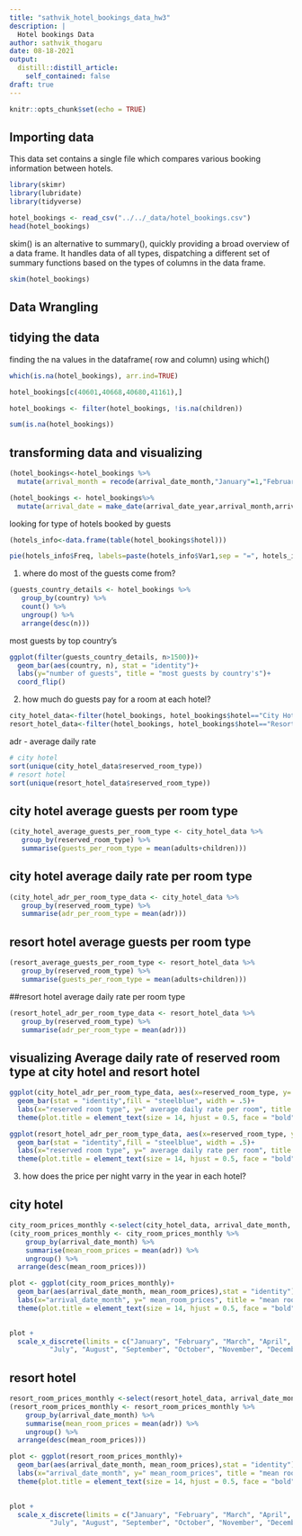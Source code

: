 ```yaml
---
title: "sathvik_hotel_bookings_data_hw3"
description: |
  Hotel bookings Data
author: sathvik_thogaru
date: 08-18-2021
output:
  distill::distill_article:
    self_contained: false
draft: true
---
```




```r
knitr::opts_chunk$set(echo = TRUE)
```

## Importing data
This data set contains a single file which compares various booking information between hotels.

```r
library(skimr)
library(lubridate)
library(tidyverse)
```

```r
hotel_bookings <- read_csv("../../_data/hotel_bookings.csv")
head(hotel_bookings)
```


skim() is an alternative to summary(), quickly providing a broad overview of a data frame. It handles data of all types, dispatching a different set of summary functions based on the types of columns in the data frame.

```r
skim(hotel_bookings)
```

## Data Wrangling
## tidying the data
finding the na values in the dataframe( row and column) using which() 

```r
which(is.na(hotel_bookings), arr.ind=TRUE)
```

```r
hotel_bookings[c(40601,40668,40680,41161),]
```

```r
hotel_bookings <- filter(hotel_bookings, !is.na(children)) 
```

```r
sum(is.na(hotel_bookings))
```

## transforming data and visualizing

```r
(hotel_bookings<-hotel_bookings %>% 
  mutate(arrival_month = recode(arrival_date_month,"January"=1,"February"=2,"March"=3,"April"=4,"May"=5,"June"=6,"July"=7,"August"=8,"September"=9,"October"=10,"November"=11,"December"=12)))
```


```r
(hotel_bookings <- hotel_bookings%>%
  mutate(arrival_date = make_date(arrival_date_year,arrival_month,arrival_date_day_of_month)))
```

looking for type of hotels booked by guests

```r
(hotels_info<-data.frame(table(hotel_bookings$hotel)))
```

```r
pie(hotels_info$Freq, labels=paste(hotels_info$Var1,sep = "=", hotels_info$Freq), main = "type of hotels booked by guests")
```


1. where do most of the guests come from?

```r
(guests_country_details <- hotel_bookings %>% 
   group_by(country) %>% 
   count() %>% 
   ungroup() %>% 
   arrange(desc(n)))
```

most guests by top country's

```r
ggplot(filter(guests_country_details, n>1500))+
  geom_bar(aes(country, n), stat = "identity")+
  labs(y="number of guests", title = "most guests by country's")+
  coord_flip()
```

2. how much do guests pay for a room at each hotel?

```r
city_hotel_data<-filter(hotel_bookings, hotel_bookings$hotel=="City Hotel")
resort_hotel_data<-filter(hotel_bookings, hotel_bookings$hotel=="Resort Hotel")
```

adr - average daily rate

```r
# city hotel
sort(unique(city_hotel_data$reserved_room_type))
# resort hotel
sort(unique(resort_hotel_data$reserved_room_type))
```

## city hotel average guests per room type 

```r
(city_hotel_average_guests_per_room_type <- city_hotel_data %>% 
   group_by(reserved_room_type) %>% 
   summarise(guests_per_room_type = mean(adults+children)))

```

## city hotel average daily rate per room type

```r
(city_hotel_adr_per_room_type_data <- city_hotel_data %>% 
   group_by(reserved_room_type) %>% 
   summarise(adr_per_room_type = mean(adr)))
```

## resort hotel average guests per room type 

```r
(resort_average_guests_per_room_type <- resort_hotel_data %>% 
   group_by(reserved_room_type) %>% 
   summarise(guests_per_room_type = mean(adults+children)))

```

##resort hotel average daily rate per room type

```r
(resort_hotel_adr_per_room_type_data <- resort_hotel_data %>% 
   group_by(reserved_room_type) %>% 
   summarise(adr_per_room_type = mean(adr)))
```

## visualizing Average daily rate of reserved room type at city hotel and resort hotel

```r
ggplot(city_hotel_adr_per_room_type_data, aes(x=reserved_room_type, y= adr_per_room_type))+
  geom_bar(stat = "identity",fill = "steelblue", width = .5)+
  labs(x="reserved room type", y=" average daily rate per room", title = "Average daily rate of reserved room type at city hotel")+
  theme(plot.title = element_text(size = 14, hjust = 0.5, face = "bold"))
```

```r
ggplot(resort_hotel_adr_per_room_type_data, aes(x=reserved_room_type, y= adr_per_room_type))+
  geom_bar(stat = "identity",fill = "steelblue", width = .5)+
  labs(x="reserved room type", y=" average daily rate per room", title = "Average daily rate of reserved room type at resort hotel")+
  theme(plot.title = element_text(size = 14, hjust = 0.5, face = "bold"))
```

 3. how does the price per night varry in the year in each hotel?

## city hotel

```r
city_room_prices_monthly <-select(city_hotel_data, arrival_date_month, adr)
(city_room_prices_monthly <- city_room_prices_monthly %>%
    group_by(arrival_date_month) %>%
    summarise(mean_room_prices = mean(adr)) %>% 
    ungroup() %>% 
  arrange(desc(mean_room_prices)))
```

```r
plot <- ggplot(city_room_prices_monthly)+
  geom_bar(aes(arrival_date_month, mean_room_prices),stat = "identity")+
  labs(x="arrival_date_month", y=" mean_room_prices", title = "mean room prices over the year at city hotel")+
  theme(plot.title = element_text(size = 14, hjust = 0.5, face = "bold"))
  

plot +
  scale_x_discrete(limits = c("January", "February", "March", "April", "May", "June", 
          "July", "August", "September", "October", "November", "December"))
```

## resort hotel

```r
resort_room_prices_monthly <-select(resort_hotel_data, arrival_date_month, adr)
(resort_room_prices_monthly <- resort_room_prices_monthly %>%
    group_by(arrival_date_month) %>%
    summarise(mean_room_prices = mean(adr)) %>% 
    ungroup() %>% 
  arrange(desc(mean_room_prices)))

```

```r
plot <- ggplot(resort_room_prices_monthly)+
  geom_bar(aes(arrival_date_month, mean_room_prices),stat = "identity")+
  labs(x="arrival_date_month", y=" mean_room_prices", title = "mean room prices over the year at resort hotel")+
  theme(plot.title = element_text(size = 14, hjust = 0.5, face = "bold"))
  

plot +
  scale_x_discrete(limits = c("January", "February", "March", "April", "May", "June", 
          "July", "August", "September", "October", "November", "December"))

```
